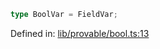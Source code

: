 ```ts
type BoolVar = FieldVar;
```

Defined in: [lib/provable/bool.ts:13](https://github.com/o1-labs/o1js/blob/fca908c243ee8e908efacaf73a882d48759e675a/src/lib/provable/bool.ts#L13)

